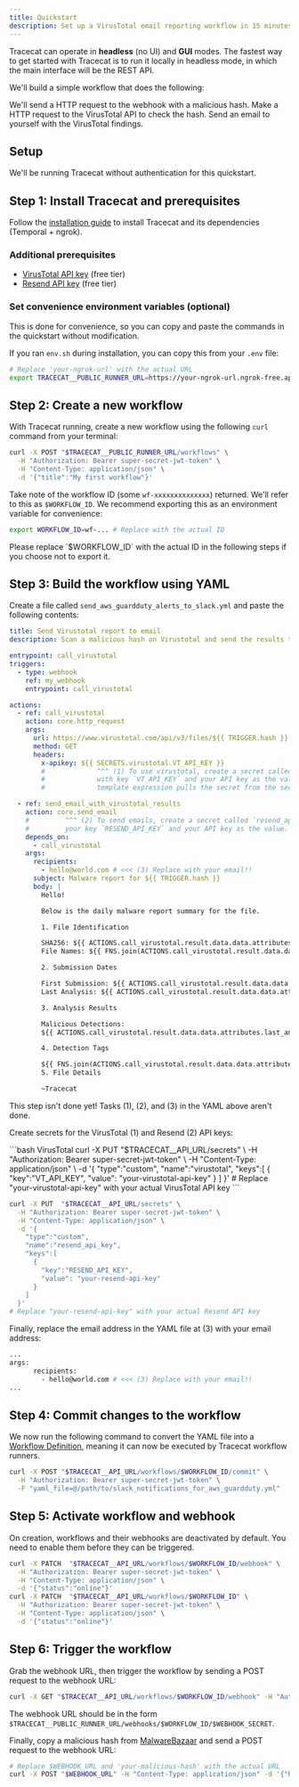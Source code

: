 ```yaml
---
title: Quickstart
description: Set up a VirusTotal email reporting workflow in 15 minutes.
---
```


Tracecat can operate in **headless** (no UI) and **GUI** modes.
The fastest way to get started with Tracecat is to run it locally in headless mode, in which the main interface will be the REST API.

We'll build a simple workflow that does the following:

<Steps>
  <Step title="Receive an incoming webhook request">
    We'll send a HTTP request to the webhook with a malicious hash.
  </Step>
  <Step title="Upload malicious hash to VirusTotal">
    Make a HTTP request to the VirusTotal API to check the hash.
  </Step>
  <Step title="Send an email with VirusTotal findings">
    Send an email to yourself with the VirusTotal findings.
  </Step>
</Steps>

## Setup

We'll be running Tracecat without authentication for this quickstart.

## Step 1: Install Tracecat and prerequisites

Follow the [installation guide](/installation) to install Tracecat and its dependencies (Temporal + ngrok).

### Additional prerequisites

- [VirusTotal API key](https://www.virustotal.com/gui/sign-in) (free tier)
- [Resend API key](https://www.resend.com/) (free tier)

### Set convenience environment variables (optional)

This is done for convenience, so you can copy and paste the commands in the quickstart without modification.

If you ran `env.sh` during installation, you can copy this from your `.env` file:

```bash
# Replace 'your-ngrok-url' with the actual URL
export TRACECAT__PUBLIC_RUNNER_URL=https://your-ngrok-url.ngrok-free.app
```

## Step 2: Create a new workflow

With Tracecat running, create a new workflow using the following `curl` command from your terminal:

```bash
curl -X POST "$TRACECAT__PUBLIC_RUNNER_URL/workflows" \
  -H "Authorization: Bearer super-secret-jwt-token" \
  -H "Content-Type: application/json" \
  -d '{"title":"My first workflow"}'
```

Take note of the workflow ID (some `wf-xxxxxxxxxxxxxx`) returned. We'll refer to this as `$WORKFLOW_ID`.
We recommend exporting this as an environment variable for convenience:

```bash
export WORKFLOW_ID=wf-... # Replace with the actual ID
```

<Note>
  Please replace `$WORKFLOW_ID` with the actual ID in the following steps if you
  choose not to export it.
</Note>

## Step 3: Build the workflow using YAML

Create a file called `send_aws_guardduty_alerts_to_slack.yml` and paste the following contents:

```yaml virustotal_email.yml
title: Send Virustotal report to email
description: Scan a malicious hash on Virustotal and send the results to an email address

entrypoint: call_virustotal
triggers:
  - type: webhook
    ref: my_webhook
    entrypoint: call_virustotal

actions:
  - ref: call_virustotal
    action: core.http_request
    args:
      url: https://www.virustotal.com/api/v3/files/${{ TRIGGER.hash }}
      method: GET
      headers:
        x-apikey: ${{ SECRETS.virustotal.VT_API_KEY }}
        #             ^^^ (1) To use virustotal, create a secret called `virustotal`
        #             with key `VT_API_KEY` and your API key as the value. This
        #             template expression pulls the secret from the secret manager.

  - ref: send_email_with_virustotal_results
    action: core.send_email
    #         ^^^ (2) To send emails, create a secret called `resend_api_key` with
    #         your key `RESEND_API_KEY` and your API key as the value.
    depends_on:
      - call_virustotal
    args:
      recipients:
        - hello@world.com # <<< (3) Replace with your email!!
      subject: Malware report for ${{ TRIGGER.hash }}
      body: |
        Hello!

        Below is the daily malware report summary for the file.

        1. File Identification

        SHA256: ${{ ACTIONS.call_virustotal.result.data.data.attributes.sha256 }}
        File Names: ${{ FNS.join(ACTIONS.call_virustotal.result.data.data.attributes.names) -> str }}

        2. Submission Dates

        First Submission: ${{ ACTIONS.call_virustotal.result.data.data.attributes.first_submission_date }}
        Last Analysis: ${{ ACTIONS.call_virustotal.result.data.data.attributes.last_analysis_date }}

        3. Analysis Results

        Malicious Detections:
        ${{ ACTIONS.call_virustotal.result.data.data.attributes.last_analysis_results }}

        4. Detection Tags

        ${{ FNS.join(ACTIONS.call_virustotal.result.data.data.attributes.tags) -> str }}
        5. File Details

        ~Tracecat
```

<Warning>

This step isn't done yet! Tasks (1), (2), and (3) in the YAML above aren't done.

</Warning>

Create secrets for the VirusTotal (1) and Resend (2) API keys:

<CodeGroup>
```bash VirusTotal
curl -X PUT  "$TRACECAT__API_URL/secrets" \
  -H "Authorization: Bearer super-secret-jwt-token" \
  -H "Content-Type: application/json" \
  -d '{
    "type":"custom",
    "name":"virustotal",
    "keys":[
      {
        "key":"VT_API_KEY",
        "value": "your-virustotal-api-key"
      }
    ]
  }'
# Replace "your-virustotal-api-key" with your actual VirusTotal API key
```

```bash Resend
curl -X PUT  "$TRACECAT__API_URL/secrets" \
  -H "Authorization: Bearer super-secret-jwt-token" \
  -H "Content-Type: application/json" \
  -d '{
    "type":"custom",
    "name":"resend_api_key",
    "keys":[
      {
        "key":"RESEND_API_KEY",
        "value": "your-resend-api-key"
      }
    ]
  }'
# Replace "your-resend-api-key" with your actual Resend API key
```

</CodeGroup>

Finally, replace the email address in the YAML file at (3) with your email address:

```bash
...
args:
      recipients:
        - hello@world.com # <<< (3) Replace with your email!!
...
```

## Step 4: Commit changes to the workflow

We now run the following command to convert the YAML file into a [Workflow Definition](/workflow-definition), meaning it can now be executed by Tracecat workflow runners.

```bash
curl -X POST "$TRACECAT__API_URL/workflows/$WORKFLOW_ID/commit" \
  -H "Authorization: Bearer super-secret-jwt-token" \
  -F "yaml_file=@/path/to/slack_notifications_for_aws_guardduty.yml"
```

## Step 5: Activate workflow and webhook

On creation, workflows and their webhooks are deactivated by default. You need to enable them before they can be triggered.

```bash
curl -X PATCH  "$TRACECAT__API_URL/workflows/$WORKFLOW_ID/webhook" \
  -H "Authorization: Bearer super-secret-jwt-token" \
  -H "Content-Type: application/json" \
  -d '{"status":"online"}'
curl -X PATCH  "$TRACECAT__API_URL/workflows/$WORKFLOW_ID" \
  -H "Authorization: Bearer super-secret-jwt-token" \
  -H "Content-Type: application/json" \
  -d '{"status":"online"}'
```

## Step 6: Trigger the workflow

Grab the webhook URL, then trigger the workflow by sending a POST request to the webhook URL:

```bash Get the webhook URL
curl -X GET "$TRACECAT__API_URL/workflows/$WORKFLOW_ID/webhook" -H "Authorization: Bearer super-secret-jwt-token"
```

The webhook URL should be in the form `$TRACECAT__PUBLIC_RUNNER_URL/webhooks/$WORKFLOW_ID/$WEBHOOK_SECRET`.

Finally, copy a malicious hash from [MalwareBazaar](https://bazaar.abuse.ch/verify-ua/) and send a POST request to the webhook URL:

```bash Trigger the workflow
# Replace $WEBHOOK_URL and 'your-malicious-hash' with the actual URL
curl -X POST "$WEBHOOK_URL" -H "Content-Type: application/json" -d '{"hash":"your-malicious-hash"}'
```
